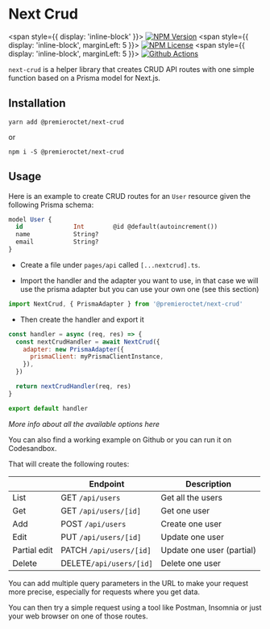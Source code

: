 
# Next Crud

<span style={{ display: 'inline-block' }}>
  [![NPM
  Version](https://img.shields.io/npm/v/@premieroctet/next-crud/latest)](https://www.npmjs.com/package/@premieroctet/next-crud)
</span>
<span style={{ display: 'inline-block', marginLeft: 5 }}>
  [![NPM
  License](https://img.shields.io/npm/l/all-contributors.svg?style=flat)](https://github.com/premieroctet/next-crud/blob/master/LICENSE)
</span>
<span style={{ display: 'inline-block', marginLeft: 5 }}>
  [![Github
  Actions](https://github.com/premieroctet/next-crud/workflows/next-crud/badge.svg)](https://github.com/premieroctet/next-crud/actions?query=workflow%3Anext-crud)
</span>

`next-crud` is a helper library that creates CRUD API routes with one simple function based on a Prisma model for Next.js.

## Installation

`yarn add @premieroctet/next-crud`

or

`npm i -S @premieroctet/next-crud`

## Usage

Here is an example to create CRUD routes for an `User` resource given the following Prisma schema:

```sql
model User {
  id              Int        @id @default(autoincrement())
  name            String?
  email           String?
}
```

- Create a file under `pages/api` called `[...nextcrud].ts`.

- Import the handler and the adapter you want to use, in that case we will use the prisma adapter but you can use your own one (see <Link href="/api-docs/adapters">this section</Link>)

```javascript
import NextCrud, { PrismaAdapter } from '@premieroctet/next-crud'
```

- Then create the handler and export it

```javascript
const handler = async (req, res) => {
  const nextCrudHandler = await NextCrud({
    adapter: new PrismaAdapter({
      prismaClient: myPrismaClientInstance,
    }),
  })

  return nextCrudHandler(req, res)
}

export default handler
```

_More info about all the available options <Link href="/api-docs/options">here</Link>_

You can also find a working example <Link href="https://github.com/premieroctet/next-crud/tree/master/example">on Github</Link> or you can run it <Link href="https://codesandbox.io/s/next-crud-demo-qj3gn">on Codesandbox</Link>.

That will create the following routes:

|              | Endpoint                | Description               |
| ------------ | ----------------------- | ------------------------- |
| List         | GET `/api/users`        | Get all the users         |
| Get          | GET `/api/users/[id]`   | Get one user              |
| Add          | POST `/api/users`       | Create one user           |
| Edit         | PUT `/api/users/[id]`   | Update one user           |
| Partial edit | PATCH `/api/users/[id]` | Update one user (partial) |
| Delete       | DELETE`/api/users/[id]` | Delete one user           |

You can add multiple <Link href="/query-params">query parameters</Link> in the URL to make your request more precise, especially for requests where you get data.

You can then try a simple request using a tool like Postman, Insomnia or just your web browser on one of those routes.
